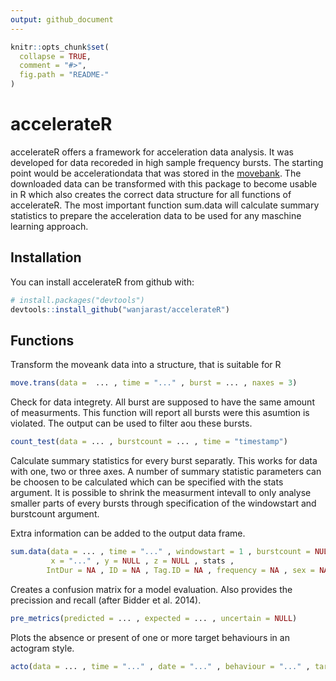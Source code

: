 ```yaml
---
output: github_document
---
```


<!-- README.md is generated from README.Rmd. Please edit that file -->

```r
knitr::opts_chunk$set(
  collapse = TRUE,
  comment = "#>",
  fig.path = "README-"
)
```

# accelerateR

accelerateR offers a framework for acceleration data analysis. It was developed for data recoreded in high sample frequency bursts. The starting point would be accelerationdata that was stored in the [movebank](www.movebank.org). The downloaded data can be transformed with this package to become usable in R which also creates the correct data structure for all functions of accelerateR. The most important function sum.data will calculate summary statistics to prepare the acceleration data to be used for any maschine learning approach.   

## Installation

You can install accelerateR from github with:

```r
# install.packages("devtools")
devtools::install_github("wanjarast/accelerateR")
```

## Functions

Transform the moveank data into a structure, that is suitable for R
```r
move.trans(data =  ... , time = "..." , burst = ... , naxes = 3)
```

Check for data integrety. All burst are supposed to have the same amount of measurments. This function will report all bursts were this asumtion is violated. The output can be used to filter aou these bursts.
```r
count_test(data = ... , burstcount = ... , time = "timestamp")
```

Calculate summary statistics for every burst separatly. This works for data with one, two or three axes. A number of summary statistic parameters can be choosen to be calculated which can be specified with the stats argument. It is possible to shrink the measurment intevall to only analyse smaller parts of every bursts through specification of the windowstart and burstcount argument.

Extra information can be added to the output data frame.
```r
sum.data(data = ... , time = "..." , windowstart = 1 , burstcount = NULL, 
         x = "..." , y = NULL , z = NULL , stats , 
        IntDur = NA , ID = NA , Tag.ID = NA , frequency = NA , sex = NA)
```

Creates a confusion matrix for a model evaluation. Also provides the precission and recall (after Bidder et al. 2014).
```r
pre_metrics(predicted = ... , expected = ... , uncertain = NULL)
```

Plots the absence or present of one or more target behaviours in an actogram style.
```r
acto(data = ... , time = "..." , date = "..." , behaviour = "..." , target.bev = ... , daily = FALSE)
```

